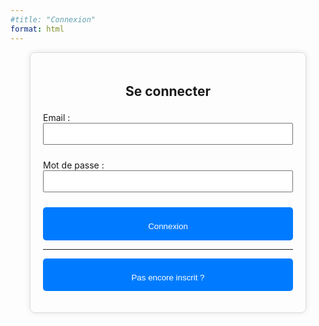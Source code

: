 ```yaml
---
#title: "Connexion"
format: html
---
```


::: {style="max-width: 400px; margin: auto; padding: 20px; border: 1px solid #ddd; border-radius: 8px; box-shadow: 0px 0px 10px rgba(0, 0, 0, 0.1);"}
<h2 style="text-align: center;">

Se connecter

</h2>

<form id="login-form">

<label for="email">Email :</label> <input type="email" id="email" name="email" required style="width: 100%; padding: 8px; margin-bottom: 10px;">

<label for="password">Mot de passe :</label> <input type="password" id="password" name="password" required style="width: 100%; padding: 8px; margin-bottom: 10px;">

<button type="submit" style="width: 100%; padding-top: 10px; background-color: #007BFF; color: white; border: none; border-radius: 5px; cursor: pointer;">

Connexion

</button>

<hr>

</hr>

<button type="button" id="signup-redirect" style="width: 100%; padding-top: 10px; background-color: #007BFF; color: white; border: none; border-radius: 5px; cursor: pointer;">

Pas encore inscrit ?

</button>

</form>

<p id="error-message" class="hidden-error">
  Email ou mot de passe incorrect.
</p>

<style>
  .hidden-error {
    display: none;
    color: red;
    text-align: center;
  }
</style>
:::

```{=html}
<script>
  // Masquer le message dès que la page est prête
  document.addEventListener("DOMContentLoaded", function () {
    document.getElementById("error-message").style.display = "none";
  });

  document.getElementById("login-form").addEventListener("submit", async function (event) {
    event.preventDefault();

    // Toujours cacher avant un nouvel essai
    document.getElementById("error-message").style.display = "none";

    const email = document.getElementById("email").value.trim();
    const password = document.getElementById("password").value.trim();

    const supabaseUrl = "https://xyumeteavzfarpcbedqh.supabase.co";
    const supabaseKey = "eyJhbGciOiJIUzI1NiIsInR5cCI6IkpXVCJ9.eyJpc3MiOiJzdXBhYmFzZSIsInJlZiI6Inh5dW1ldGVhdnpmYXJwY2JlZHFoIiwicm9sZSI6ImFub24iLCJpYXQiOjE3NDM1OTAzNTUsImV4cCI6MjA1OTE2NjM1NX0.tuKfWfR-z6fye-Jr37Hp9pKfYVb9qX59j3jusnMKsZw";
    const tableName = "database_connexion_questionnaire";

    const response = await fetch(`${supabaseUrl}/rest/v1/${tableName}?email=eq.${email}&password=eq.${password}`, {
      method: "GET",
      headers: {
        apikey: supabaseKey,
        Authorization: `Bearer ${supabaseKey}`,
        "Content-Type": "application/json",
        Prefer: "return=representation"
      }
    });

    const data = await response.json();
    console.log("Données retournées :", data);

    if (data.length > 0) {
      alert("Connexion réussie !");
      setTimeout(() => {
        window.location.href = "index.html";
      }, 500);
    } else {
      document.getElementById("error-message").style.display = "block";
    }
  });

  document.getElementById("signup-redirect").addEventListener("click", function () {
    window.location.href = "inscription.html";
  });

</script>
```

<!-- ```{=html} -->

<!-- <script> -->

<!--   document.getElementById("login-form").addEventListener("submit", function(event) { -->

<!--     event.preventDefault(); -->

<!--     var email = document.getElementById("email").value; -->

<!--     var password = document.getElementById("password").value; -->

<!--     // Vérification simple (remplace ceci par un vrai système backend) -->

<!--     if (email === "test@example.com" && password === "password123") { -->

<!--       alert("Connexion réussie !"); -->

<!--       window.location.href = "index.html";  // Redirige vers la page d'accueil -->

<!--     } else { -->

<!--       document.getElementById("error-message").style.display = "block"; -->

<!--     } -->

<!--   }); -->

<!-- </script> -->

<!-- ``` -->
